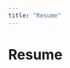 ```yaml
---
title: "Resume"
---
```


# Resume

<object data="/about/Resume_files/Resume.pdf" type="application/pdf" width="100%" height="800px"></object>